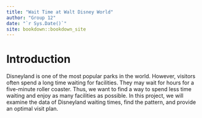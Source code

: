 ```yaml
--- 
title: "Wait Time at Walt Disney World"
author: "Group 12"
date: "`r Sys.Date()`"
site: bookdown::bookdown_site
---
```


# Introduction
Disneyland is one of the most popular parks in the world. However, visitors often spend a long time waiting for facilities. They may wait for hours for a five-minute roller coaster. Thus, we want to find a way to spend less time waiting and enjoy as many facilities as possible. In this project, we will examine the data of Disneyland waiting times, find the pattern, and provide an optimal visit plan.
